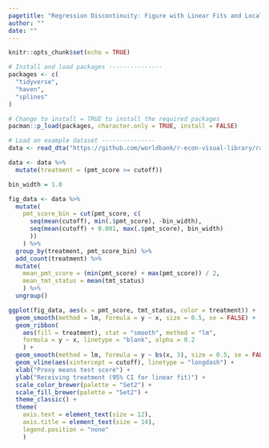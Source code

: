 ```yaml
---
pagetitle: "Regression Discontinuity: Figure with Linear Fits and Local Linear Fits"
author: ""
date: ""
---
```


```r
knitr::opts_chunk$set(echo = TRUE)
```

```r
# Install and load packages ---------------
packages <- c(
  "tidyverse",
  "haven",
  "splines"
)

# Change to install = TRUE to install the required packages
pacman::p_load(packages, character.only = TRUE, install = FALSE)

# Load an example dataset ---------------
data <- read_dta("https://github.com/worldbank/r-econ-visual-library/raw/master/Library/Data/RDD_data.dta")

data <- data %>%
  mutate(treatment = (pmt_score >= cutoff))

bin_width = 1.0

fig_data <- data %>%
  mutate(
    pmt_score_bin = cut(pmt_score, c(
      seq(mean(cutoff), min(.$pmt_score), -bin_width), 
      seq(mean(cutoff) + 0.001, max(.$pmt_score), bin_width)
      ))
    ) %>%
  group_by(treatment, pmt_score_bin) %>%
  add_count(treatment) %>%
  mutate(
    mean_pmt_score = (min(pmt_score) + max(pmt_score)) / 2,
    mean_tmt_status = mean(tmt_status)
    ) %>%
  ungroup()

ggplot(fig_data, aes(x = pmt_score, tmt_status, color = treatment)) +
  geom_smooth(method = lm, formula = y ~ x, size = 0.5, se = FALSE) +
  geom_ribbon(
    aes(fill = treatment), stat = "smooth", method = "lm", 
    formula = y ~ x, linetype = "blank", alpha = 0.2
    ) +
  geom_smooth(method = lm, formula = y ~ bs(x, 3), size = 0.5, se = FALSE, linetype = "longdash") +
  geom_vline(aes(xintercept = cutoff), linetype = "longdash") +
  xlab("Proxy means test score") +
  ylab("Receiving treatment (95% CI for linear fit)") +
  scale_color_brewer(palette = "Set2") +
  scale_fill_brewer(palette = "Set2") +
  theme_classic() +
  theme(
    axis.text = element_text(size = 12),
    axis.title = element_text(size = 14),
    legend.position = "none"
    )

```


